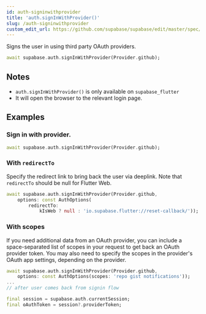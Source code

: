 ```yaml
---
id: auth-signinwithprovider
title: 'auth.signInWithProvider()'
slug: /auth-signinwithprovider
custom_edit_url: https://github.com/supabase/supabase/edit/master/spec/supabase_dart_v1_legacy.yml
---
```



Signs the user in using third party OAuth providers.

```dart
await supabase.auth.signInWithProvider(Provider.github);
```

## Notes

- `auth.signInWithProvider()` is only available on `supabase_flutter`
- It will open the browser to the relevant login page.

## Examples

### Sign in with provider.

```dart
await supabase.auth.signInWithProvider(Provider.github);
```

### With `redirectTo`

Specify the redirect link to bring back the user via deeplink.
Note that `redirectTo` should be null for Flutter Web.

```dart
await supabase.auth.signInWithProvider(Provider.github,
    options: const AuthOptions(
        redirectTo:
            kIsWeb ? null : 'io.supabase.flutter://reset-callback/'));
```

### With scopes

If you need additional data from an OAuth provider, you can include a space-separated list of scopes in your request to get back an OAuth provider token.
You may also need to specify the scopes in the provider's OAuth app settings, depending on the provider.

```dart
await supabase.auth.signInWithProvider(Provider.github,
    options: const AuthOptions(scopes: 'repo gist notifications'));
...
// after user comes back from signin flow

final session = supabase.auth.currentSession;
final oAuthToken = session?.providerToken;
```
